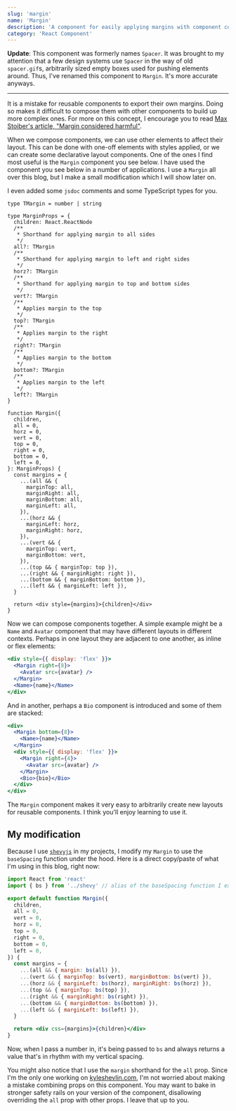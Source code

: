 ```yaml
---
slug: 'margin'
name: 'Margin'
description: 'A component for easily applying margins with component composition'
category: 'React Component'
---
```


**Update**: This component was formerly names `Spacer`. It was brought to my attention that a few design systems use `Spacer` in the way of old `spacer.gif`s, arbitrarily sized empty boxes used for pushing elements around. Thus, I've renamed this component to `Margin`. It's more accurate anyways.

---

It is a mistake for reusable components to export their own margins. Doing so makes it difficult to compose them with other components to build up more complex ones. For more on this concept, I encourage you to read [Max Stoiber's article, "Margin considered harmful"](https://mxstbr.com/thoughts/margin/).

When we compose components, we can use other elements to affect their layout. This can be done with one-off elements with styles applied, or we can create some declarative layout components. One of the ones I find most useful is the `Margin` component you see below. I have used the component you see below in a number of applications. I use a `Margin` all over this blog, but I make a small modification which I will show later on.

I even added some `jsdoc` comments and some TypeScript types for you.

```tsx
type TMargin = number | string

type MarginProps = {
  children: React.ReactNode
  /**
   * Shorthand for applying margin to all sides
   */
  all?: TMargin
  /**
   * Shorthand for applying margin to left and right sides
   */
  horz?: TMargin
  /**
   * Shorthand for applying margin to top and bottom sides
   */
  vert?: TMargin
  /**
   * Applies margin to the top
   */
  top?: TMargin
  /**
   * Applies margin to the right
   */
  right?: TMargin
  /**
   * Applies margin to the bottom
   */
  bottom?: TMargin
  /**
   * Applies margin to the left
   */
  left?: TMargin
}

function Margin({
  children,
  all = 0,
  horz = 0,
  vert = 0,
  top = 0,
  right = 0,
  bottom = 0,
  left = 0,
}: MarginProps) {
  const margins = {
    ...(all && {
      marginTop: all,
      marginRight: all,
      marginBottom: all,
      marginLeft: all,
    }),
    ...(horz && {
      marginLeft: horz,
      marginRight: horz,
    }),
    ...(vert && {
      marginTop: vert,
      marginBottom: vert,
    }),
    ...(top && { marginTop: top }),
    ...(right && { marginRight: right }),
    ...(bottom && { marginBottom: bottom }),
    ...(left && { marginLeft: left }),
  }

  return <div style={margins}>{children}</div>
}
```

Now we can compose components together. A simple example might be a `Name` and `Avatar` component that may have different layouts in different contexts. Perhaps in one layout they are adjacent to one another, as inline or flex elements:

```jsx
<div style={{ display: 'flex' }}>
  <Margin right={8}>
    <Avatar src={avatar} />
  </Margin>
  <Name>{name}</Name>
</div>
```

And in another, perhaps a `Bio` component is introduced and some of them are stacked:

```jsx
<div>
  <Margin bottom={8}>
    <Name>{name}</Name>
  </Margin>
  <div style={{ display: 'flex' }}>
    <Margin right={4}>
      <Avatar src={avatar} />
    </Margin>
    <Bio>{bio}</Bio>
  </div>
</div>
```

The `Margin` component makes it very easy to arbitrarily create new layouts for reusable components. I think you'll enjoy learning to use it.

## My modification

Because I use [`shevyjs`](https://github.com/kyleshevlin/shevyjs) in my projects, I modify my `Margin` to use the `baseSpacing` function under the hood. Here is a direct copy/paste of what I'm using in this blog, right now:

```jsx
import React from 'react'
import { bs } from '../shevy' // alias of the baseSpacing function I export

export default function Margin({
  children,
  all = 0,
  vert = 0,
  horz = 0,
  top = 0,
  right = 0,
  bottom = 0,
  left = 0,
}) {
  const margins = {
    ...(all && { margin: bs(all) }),
    ...(vert && { marginTop: bs(vert), marginBottom: bs(vert) }),
    ...(horz && { marginLeft: bs(horz), marginRight: bs(horz) }),
    ...(top && { marginTop: bs(top) }),
    ...(right && { marginRight: bs(right) }),
    ...(bottom && { marginBottom: bs(bottom) }),
    ...(left && { marginLeft: bs(left) }),
  }

  return <div css={margins}>{children}</div>
}
```

Now, when I pass a number in, it's being passed to `bs` and always returns a value that's in rhythm with my vertical spacing.

You might also notice that I use the `margin` shorthand for the `all` prop. Since I'm the only one working on [kyleshevlin.com](/), I'm not worried about making a mistake combining props on this component. You may want to bake in stronger safety rails on your version of the component, disallowing overriding the `all` prop with other props. I leave that up to you.

